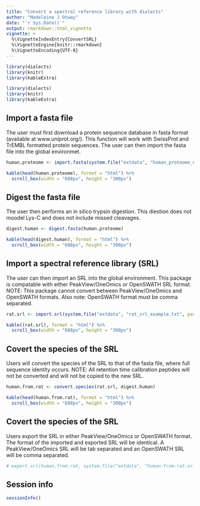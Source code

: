 ```yaml
---
title: "Convert a spectral reference library with dialects"
author: "Madeleine J Otway"
date: "`r Sys.Date()`"
output: rmarkdown::html_vignette
vignette: >
  %\VignetteIndexEntry{ConvertSRL}
  %\VignetteEngine{knitr::rmarkdown}
  %\VignetteEncoding{UTF-8}
---
```


```r
library(dialects)
library(knitr)
library(kableExtra)
```
```r
library(dialects)
library(knitr)
library(kableExtra)
```

## Import a fasta file

The user must first download a protein sequence database in fasta format (available at www.uniprot.org/). This function will work with SwissProt and TrEMBL formatted protein sequences. The user can then import the fasta file into the global environmet.

```r
human.proteome <- import.fasta(system.file("extdata", "human_proteome_example.fasta", package = "dialects"))
```
```r
kable(head(human.proteome), format = "html") %>%
  scroll_box(width = "688px", height = "300px")
```


## Digest the fasta file

The user then performs an in silico trypsin digestion. This diestion does not moodel Lys-C and does not include missed cleavages.

```r
digest.human <- digest.fasta(human.proteome)
```
```r
kable(head(digest.human), format = "html") %>%
  scroll_box(width = "688px", height = "300px")
```


## Import a spectral reference library (SRL)

The user can then import an SRL into the global environment. This package is compatable with either PeakView/OneOmics or OpenSWATH SRL format. NOTE: This package cannot convert between PeakView/OneOmics and OpenSWATH formats. Also note: OpenSWATH format must be comma separated.

```r
rat.srl <- import.srl(system.file("extdata", "rat_srl_example.txt", package = "dialects"), SRL.format = "peakview")
```
```r
kable((rat.srl), format = "html") %>%
  scroll_box(width = "688px", height = "300px")
```


## Covert the species of the SRL

Users will convert the species of the SRL to that of the fasta file, where full sequence identity occurs. NOTE: All retention time calibration peptides will not be converted and will not be copied to the new SRL. 

```r
human.from.rat <- convert.species(rat.srl, digest.human)
```
```r
kable(head(human.from.rat), format = "html") %>%
  scroll_box(width = "688px", height = "300px")
```


## Covert the species of the SRL

Users export the SRL in either PeakView/OneOmics or OpenSWATH format. The format of the imported and exported SRL will be identical. A PeakView/OneOmics SRL will be tab separated and an OpenSWATH SRL will be comma separated.

```r
# export.srl(human.from.rat, system.file("extdata", "human-from-rat-srl.txt", package = "dialects"))
```


## Session info
```r
sessionInfo()
```


